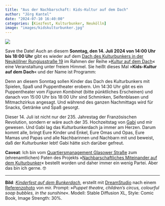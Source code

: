 ```yaml
---
title: "Aus der Nachbarschaft: Kids-Kultur auf dem Dach"
author: "Jörg Kantel"
date: "2024-07-10 16:40:00"
categories: [Kiezfest, Kulturbunker, Neukölln]
image: "images/kidskulturbunker.jpg"
---
```


[![](images/kidskulturbunker-b.jpg)](https://www.flickr.com/photos/schockwellenreiter/53848140344/)

Save the Date! Auch an diesem **Sonntag, den 14. Juli 2024 von 14:00 Uhr bis 18:00 Uhr** gibt es wieder auf dem [Dach des Kulturbunkers in der Neuköllner Rungiusstraße 19](https://kantel.github.io/posts/2023100601_kulturbunker/) im Rahmen der Reihe »[Kultur auf dem Dach](https://www.trial-error.org/projekte-1/kulturbunker/)« eine Veranstaltung unter freiem Himmel. Sie heißt dieses Mal »**Kids-Kultur auf dem Dach**« und der Name ist Programm:

Denn an diesem Sonntag sollen Kinder das Dach des Kulturbunkers mit Spielen, Spaß und Puppentheater erobern. Um 14:30 Uhr gibt es ein Puppentheater vom *Figuren Kombinat* (bitte pünktliches Erscheinen) und danach von 15:00 Uhr bis 18:00 Uhr sind Schminken, Seifenblasen und Mitmachzirkus angesagt. Und während des ganzen Nachmittags wird für Snacks, Getränke und Spaß gesorgt.

Dieser 14. Juli ist nicht nur der 235. Jahrestag der Französischen Revolution, sondern er wäre auch der 35. Hochzeitstag von [Gabi](https://kantel.github.io/posts/2024041901_rip_gabi/) und mir gewesen. Und Gabi lag das Kulturbunkerdach ja immer am Herzen. Darum kommt alle, bringt Eure Kinder und Enkel, Eure Omas und Opas, Eure Mamas und Papas und alle Nachbarinnen und Nachbarn mit und beweist, daß der Kulturbunker lebt! Gabi hätte sich darüber gefreut.

**Caveat**: Ich bin vom [Quartiersmanagement Glasower Straße](https://qm-glasower-strasse.de/) zum (ehrenamtlichen) Paten des Projekts »[Nachbarschaftliches Miteinander auf dem Kulturbunker](https://qm-glasower-strasse.de/kultur-auf-dem-dach-mit-kino-zirkus-musik-und-kreativangeboten/)« bestellt worden und daher immer ein wenig Partei. Aber das bin ich gerne.&nbsp;🤓

---

**Bild**: *[Kinderfest auf dem Bunkerdach](https://www.flickr.com/photos/schockwellenreiter/53848140344/)*, erstellt mit [DreamStudio](https://beta.dreamstudio.ai/) nach einem [Referenzphoto](https://www.flickr.com/photos/schockwellenreiter/7294212942/) von mir. Prompt: »*Puppet theatre, children's circus, colourful soap bubbles, in the sunshine*«. Modell: Stable Diffusion XL, Style: Comic Book, Image Strength: 30%.
